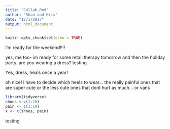 ```yaml
---
title: "Collab.Rmd"
author: "Shan and Kris"
date: "12/1/2017"
output: html_document
---
```


```r
knitr::opts_chunk$set(echo = TRUE)
```

I'm ready for the weekend!!!!

yes, me too- im ready for some retail therapy tomorrow and then the holiday party. are you wearing a dress?
testing

Yes, dress, heals once a year!

oh nice! i have to decide which heels to wear... the really painful ones that are super cute or the less cute ones that dont hurt as much... or vans

```r
library(tidyverse)
shoes <-c(1:10)
pain <- c(1:10)
x <- c(shoes, pain)

```


testing